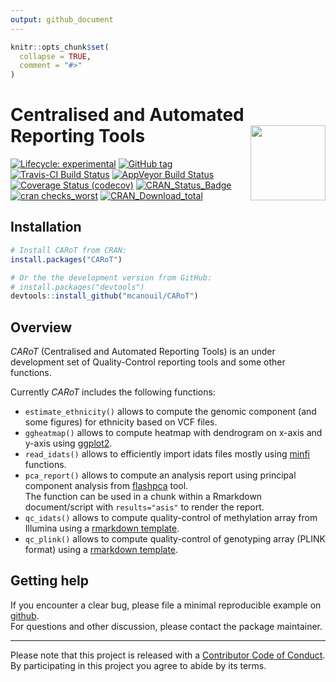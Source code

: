 ```yaml
---
output: github_document
---
```


<!-- README.md is generated from README.Rmd. Please edit that file -->

```r
knitr::opts_chunk$set(
  collapse = TRUE,
  comment = "#>"
)
```

# Centralised and Automated Reporting Tools <img src="man/figures/carot_hex.png" align="right" width="120" />

<!-- badges: start -->
[![Lifecycle: experimental](https://img.shields.io/badge/lifecycle-experimental-orange.svg)](https://www.tidyverse.org/lifecycle/#experimental)
[![GitHub tag](https://img.shields.io/github/tag/mcanouil/CARoT.svg?label="latest tag")](https://github.com/mcanouil/CARoT)
[![Travis-CI Build Status](https://travis-ci.org/mcanouil/CARoT.svg?branch=master)](https://travis-ci.org/mcanouil/CARoT)
[![AppVeyor Build Status](https://ci.appveyor.com/api/projects/status/github/mcanouil/CARoT?branch=master&svg=true)](https://ci.appveyor.com/project/mcanouil/CARoT)
[![Coverage Status (codecov)](https://codecov.io/gh/mcanouil/CARoT/branch/master/graph/badge.svg)](https://codecov.io/gh/mcanouil/CARoT)
[![CRAN_Status_Badge](http://www.r-pkg.org/badges/version-ago/CARoT)](https://cran.r-project.org/package=CARoT)
[![cran checks_worst](https://cranchecks.info/badges/worst/CARoT)](https://cran.r-project.org/web/checks/check_results_CARoT.html)
[![CRAN_Download_total](http://cranlogs.r-pkg.org/badges/grand-total/CARoT)](https://cran.r-project.org/package=CARoT)
<!--[![CII Best Practices](https://bestpractices.coreinfrastructure.org/projects/2719/badge)](https://bestpractices.coreinfrastructure.org/projects/2719)-->
<!--[![cran checks_summary](https://cranchecks.info/badges/summary/CARoT)](https://cran.r-project.org/web/checks/check_results_CARoT.html)-->
<!--[![CRAN_Download_month](http://cranlogs.r-pkg.org/badges/CARoT?color=brightgreen)](https://cran.r-project.org/package=CARoT)-->
<!--[![Coverage Status (coveralls)](https://coveralls.io/repos/github/mcanouil/CARoT/badge.svg?branch=master)](https://coveralls.io/github/mcanouil/CARoT?branch=master)-->
<!-- badges: end -->

## Installation

```r
# Install CARoT from CRAN:
install.packages("CARoT")

# Or the the development version from GitHub:
# install.packages("devtools")
devtools::install_github("mcanouil/CARoT")
```


## Overview 

*CARoT* (Centralised and Automated Reporting Tools) is an under development set of Quality-Control reporting tools and some other functions.

Currently *CARoT* includes the following functions:

* `estimate_ethnicity()` allows to compute the genomic component (and some figures) for ethnicity based on VCF files.
* `ggheatmap()` allows to compute heatmap with dendrogram on x-axis and y-axis using [ggplot2](https://ggplot2.tidyverse.org/).
* `read_idats()` allows to efficiently import idats files mostly using [minfi](https://doi.org/doi:10.18129/B9.bioc.minfi) functions.
* `pca_report()` allows to compute an analysis report using principal component analysis from [flashpca](https://github.com/gabraham/flashpca) tool.  
  The function can be used in a chunk within a Rmarkdown document/script with `results="asis"` to render the report.
* `qc_idats()` allows to compute quality-control of methylation array from Illumina using a [rmarkdown template](inst/rmarkdown/qc_idats.Rmd).
* `qc_plink()` allows to compute quality-control of genotyping array (PLINK format) using a [rmarkdown template](inst/rmarkdown/qc_plink.Rmd).



## Getting help

If you encounter a clear bug, please file a minimal reproducible example on [github](https://github.com/mcanouil/CARoT/issues).  
For questions and other discussion, please contact the package maintainer.

---
Please note that this project is released with a [Contributor Code of Conduct](.github/CODE_OF_CONDUCT.md).  
By participating in this project you agree to abide by its terms.

